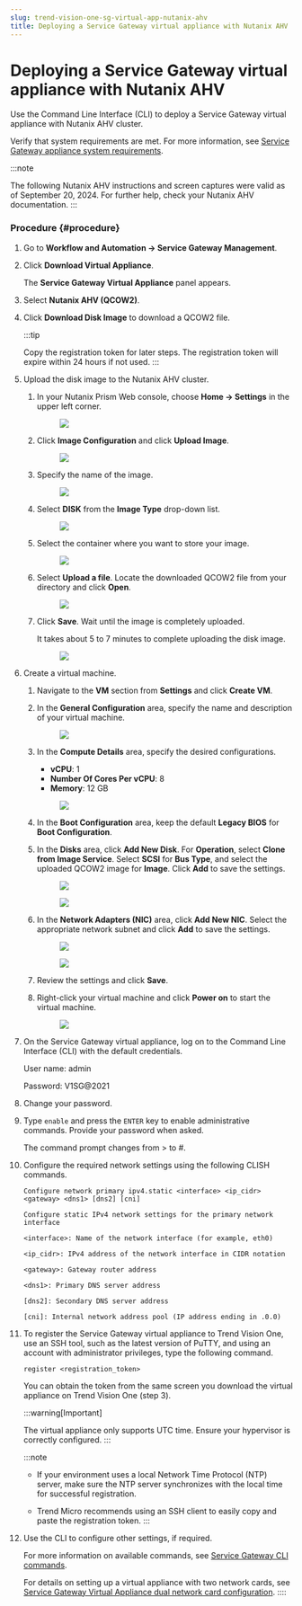 ```yaml
---
slug: trend-vision-one-sg-virtual-app-nutanix-ahv
title: Deploying a Service Gateway virtual appliance with Nutanix AHV
---
```

# Deploying a Service Gateway virtual appliance with Nutanix AHV

Use the Command Line Interface (CLI) to deploy a Service Gateway virtual appliance with Nutanix AHV cluster.

Verify that system requirements are met. For more information, see [Service Gateway appliance system requirements](sg-sys-requirements.mdx).

:::note

The following Nutanix AHV instructions and screen captures were valid as of September 20, 2024. For further help, check your Nutanix AHV documentation.
:::

### Procedure {#procedure}

1.  Go to **Workflow and Automation → Service Gateway Management**.

2.  Click **Download Virtual Appliance**.

    The **Service Gateway Virtual Appliance** panel appears.

3.  Select **Nutanix AHV (QCOW2)**.

4.  Click **Download Disk Image** to download a QCOW2 file.

    :::tip

    Copy the registration token for later steps. The registration token will expire within 24 hours if not used.
    :::

5.  Upload the disk image to the Nutanix AHV cluster.

    1.  In your Nutanix Prism Web console, choose **Home → Settings** in the upper left corner.

        <figure>
        <img src="./images/sg_nutanix_5a_settings=38bb6a10-0ecd-444c-a732-49cfe1f46abb.webp" />
        </figure>

    2.  Click **Image Configuration** and click **Upload Image**.

        <figure>
        <img src="./images/sg_nutanix_5b_uploadimage=73cea27e-e132-487c-a02b-e8f81e6a17c0.webp" />
        </figure>

    3.  Specify the name of the image.

        <figure>
        <img src="./images/sg_nutanix_5c_imagename=a9316694-4af2-4aa1-91c6-d8bbd62e2afe.webp" />
        </figure>

    4.  Select **DISK** from the **Image Type** drop-down list.

        <figure>
        <img src="./images/sg_nutanix_5d_imagetype=7e947578-255f-4d32-a5e8-deb8a55fdfa6.webp" />
        </figure>

    5.  Select the container where you want to store your image.

        <figure>
        <img src="./images/sg_nutanix_5e_storagecontainer=8d181d85-a497-4774-b569-d94ec731addf.webp" />
        </figure>

    6.  Select **Upload a file**. Locate the downloaded QCOW2 file from your directory and click **Open**.

        <figure>
        <img src="./images/sg_nutanix_5f_open=453ded39-037c-48e7-9729-307a59a07151.webp" />
        </figure>

    7.  Click **Save**. Wait until the image is completely uploaded.

        It takes about 5 to 7 minutes to complete uploading the disk image.

        <figure>
        <img src="./images/sg_nutanix_5g_save=6b2c9aba-6bbe-46a9-bbdd-c0ecda18476a.webp" />
        </figure>

6.  Create a virtual machine.

    1.  Navigate to the **VM** section from **Settings** and click **Create VM**.

    2.  In the **General Configuration** area, specify the name and description of your virtual machine.

        <figure>
        <img src="./images/sg_nutanix_6b_createvm=21572a79-9070-410e-b39c-a12456e74d31.webp" />
        </figure>

    3.  In the **Compute Details** area, specify the desired configurations.

        - **vCPU**: 1
        - **Number Of Cores Per vCPU**: 8
        - **Memory**: 12 GB

        <figure>
        <img src="./images/sg_nutanix_6c_computedetails=1b1728b0-b206-4713-a2d9-d86e9d61e63f.webp" />
        </figure>

    4.  In the **Boot Configuration** area, keep the default **Legacy BIOS** for **Boot Configuration**.

    5.  In the **Disks** area, click **Add New Disk**. For **Operation**, select **Clone from Image Service**. Select **SCSI** for **Bus Type**, and select the uploaded QCOW2 image for **Image**. Click **Add** to save the settings.

        <figure>
        <img src="./images/sg_nutanix_6e1_addnewdisk=92005d38-ff93-4700-a2eb-e8fb22ca760c.webp" />
        </figure>

        <figure>
        <img src="./images/sg_nutanix_6e2_adddisk=8045ff68-aae3-4415-8451-38b400d3956d.webp" />
        </figure>

    6.  In the **Network Adapters (NIC)** area, click **Add New NIC**. Select the appropriate network subnet and click **Add** to save the settings.

        <figure>
        <img src="./images/sg_nutanix_6f1_addnewNIC=d4062e5d-8827-460e-a945-831c18a32ec0.webp" />
        </figure>

        <figure>
        <img src="./images/sg_nutanix_6f2_subnetname=c6515930-22f6-43b4-ae29-95e197e7c704.webp" />
        </figure>

    7.  Review the settings and click **Save**.

    8.  Right-click your virtual machine and click **Power on** to start the virtual machine.

        <figure>
        <img src="./images/sg_nutanix_6h_powneron=1740ea84-c26d-4788-97b2-a2ee9a83162c.webp" />
        </figure>

7.  On the Service Gateway virtual appliance, log on to the Command Line Interface (CLI) with the default credentials.

    User name: admin

    Password: V1SG@2021

8.  Change your password.

9.  Type `enable` and press the `ENTER` key to enable administrative commands. Provide your password when asked.

    The command prompt changes from \> to \#.

10. Configure the required network settings using the following CLISH commands.

    `Configure network primary ipv4.static <interface> <ip_cidr> <gateway> <dns1> [dns2] [cni]`

    `Configure static IPv4 network settings for the primary network interface`

    `<interface>: Name of the network interface (for example, eth0)`

    `<ip_cidr>: IPv4 address of the network interface in CIDR notation`

    `<gateway>: Gateway router address`

    `<dns1>: Primary DNS server address`

    `[dns2]: Secondary DNS server address`

    `[cni]: Internal network address pool (IP address ending in .0.0)`

11. To register the Service Gateway virtual appliance to Trend Vision One, use an SSH tool, such as the latest version of PuTTY, and using an account with administrator privileges, type the following command.

    `register <registration_token>`

    You can obtain the token from the same screen you download the virtual appliance on Trend Vision One (step 3).

    :::warning[Important]

    The virtual appliance only supports UTC time. Ensure your hypervisor is correctly configured.
    :::

    :::note

    - If your environment uses a local Network Time Protocol (NTP) server, make sure the NTP server synchronizes with the local time for successful registration.

    - Trend Micro recommends using an SSH client to easily copy and paste the registration token.
    :::

12. Use the CLI to configure other settings, if required.

    For more information on available commands, see [Service Gateway CLI commands](service-gateway-cli-commands.mdx).

    For details on setting up a virtual appliance with two network cards, see [Service Gateway Virtual Appliance dual network card configuration](https://success.trendmicro.com/dcx/s/solution/000292296?language=en_US).
::::
